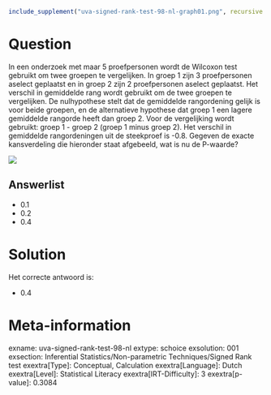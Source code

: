 ```r
include_supplement("uva-signed-rank-test-98-nl-graph01.png", recursive = TRUE)
```

Question
========

In een onderzoek met maar 5 proefpersonen wordt de Wilcoxon test
gebruikt om twee groepen te vergelijken. In groep 1 zijn 3 proefpersonen
aselect geplaatst en in groep 2 zijn 2 proefpersonen aselect geplaatst.
Het verschil in gemiddelde rang wordt gebruikt om de twee groepen te
vergelijken. De nulhypothese stelt dat de gemiddelde rangordening gelijk
is voor beide groepen, en de alternatieve hypothese dat groep 1 een
lagere gemiddelde rangorde heeft dan groep 2. Voor de vergelijking wordt
gebruikt: groep 1 - groep 2 (groep 1 minus groep 2). Het verschil in
gemiddelde rangordeningen uit de steekproef is -0.8. Gegeven de exacte
kansverdeling die hieronder staat afgebeeld, wat is nu de P-waarde?


![](uva-signed-rank-test-98-nl-graph01.png)

Answerlist
----------

* 0.1
* 0.2
* 0.4

Solution
========

Het correcte antwoord is: 

* 0.4

Meta-information
================
exname: uva-signed-rank-test-98-nl
extype: schoice
exsolution: 001
exsection: Inferential Statistics/Non-parametric Techniques/Signed Rank test
exextra[Type]: Conceptual, Calculation
exextra[Language]: Dutch
exextra[Level]: Statistical Literacy
exextra[IRT-Difficulty]: 3
exextra[p-value]: 0.3084
